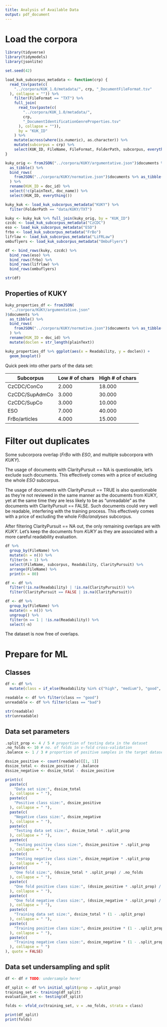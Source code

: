 ```yaml
---
title: Analysis of Available Data
output: pdf_document
---
```


# Load the corpora

```r
library(tidyverse)
library(tidymodels)
library(jsonlite)

set.seed(42)

load_kuk_subcorpus_metadata <- function(crp) {
  read_tsv(paste(c(
    "../corpora/KUK_1.0/metadata/", crp, "_DocumentFileFormat.tsv"
  ), collapse = "")) %>%
    filter(FileFormat == "TXT") %>%
    full_join(
      read_tsv(paste(c(
        "../corpora/KUK_1.0/metadata/",
        crp,
        "_DocumentIdentificationGenreProperties.tsv"
      ), collapse = "")),
      by = "KUK_ID"
    ) %>%
    mutate(across(where(is.numeric), as.character)) %>%
    mutate(subcorpus = crp) %>%
    select(KUK_ID, FileName, FileFormat, FolderPath, subcorpus, everything())
}

kuky_orig <- fromJSON("../corpora/KUKY/argumentative.json")$documents %>%
  as_tibble() %>%
  bind_rows(
    fromJSON("../corpora/KUKY/normative.json")$documents %>% as_tibble()
  ) %>%
  rename(KUK_ID = doc_id) %>%
  select(!c(plainText, doc_name)) %>%
  select(KUK_ID, everything())

kuky_kuk <- load_kuk_subcorpus_metadata("KUKY") %>%
  filter(FolderPath == "data/KUKY/TXT")

kuky <- kuky_kuk %>% full_join(kuky_orig, by = "KUK_ID")
czcdc <- load_kuk_subcorpus_metadata("CzCDC")
eso <- load_kuk_subcorpus_metadata("ESO")
frbo <- load_kuk_subcorpus_metadata("FrBo")
lifrlaw <- load_kuk_subcorpus_metadata("LiFRLaw")
ombuflyers <- load_kuk_subcorpus_metadata("OmbuFlyers")

df <- bind_rows(kuky, czcdc) %>%
  bind_rows(eso) %>%
  bind_rows(frbo) %>%
  bind_rows(lifrlaw) %>%
  bind_rows(ombuflyers)

str(df)
```

## Properties of KUKY

```r
kuky_properties_df <- fromJSON(
  "../corpora/KUKY/argumentative.json"
)$documents %>%
  as_tibble() %>%
  bind_rows(
    fromJSON("../corpora/KUKY/normative.json")$documents %>% as_tibble()
  ) %>%
  rename(KUK_ID = doc_id) %>%
  mutate(doclen = str_length(plainText))

kuky_properties_df %>% ggplot(aes(x = Readability, y = doclen)) +
  geom_boxplot()
```

Quick peek into other parts of the data set:

| Subcorpus      | Low # of chars | High # of chars |
|----------------|----------------|-----------------|
| CzCDC/ConCo    | 2.000          | 18.000          |
| CzCDC/SupAdmCo | 3.000          | 30.000          |
| CzCDC/SupCo    | 3.000          | 10.000          |
| ESO            | 7.000          | 40.000          |
| FrBo/articles  | 4.000          | 15.000

# Filter out duplicates

Some subcorpora overlap (*FrBo* with *ESO*, and multiple subcorpora with *KUKY*).

The usage of documents with ClarityPursuit == NA is questionable, let's exclude such documents. This effectively comes with a price of excluding the whole *ESO* subcorpus. 

The usage of documents with ClarityPursuit == TRUE is also questionable as they're not reviewed in the same manner as the documents from KUKY, yet at the same time they are less likely to be as "unreadable" as the documents with ClarityPursuit == FALSE. Such documents could very well be readable, interfering with the training process. This effectively comes with a price of excluding the whole *FrBo/analyses* subcorpus. 

After filtering ClarityPursuit == NA out, the only remaining overlaps are with *KUKY*. Let's keep the documents from *KUKY* as they are associated with a more careful readability evaluation.

```r
df %>%
  group_by(FileName) %>%
  mutate(n = n()) %>%
  filter(n > 1) %>%
  select(FileName, subcorpus, Readability, ClarityPursuit) %>%
  arrange(FileName) %>%
  print(n = 80)

df <- df %>%
  filter(!is.na(Readability) | !is.na(ClarityPursuit)) %>%
  filter(ClarityPursuit == FALSE | is.na(ClarityPursuit))

df <- df %>%
  group_by(FileName) %>%
  mutate(n = n()) %>%
  ungroup() %>%
  filter(n == 1 | !is.na(Readability)) %>%
  select(-n)
```

The dataset is now free of overlaps.

# Prepare for ML

## Classes

```r
df <- df %>%
  mutate(class = if_else(Readability %in% c("high", "medium"), "good", "bad"))

readable <- df %>% filter(class == "good")
unreadable <- df %>% filter(class == "bad")

str(readable)
str(unreadable)
```

## Data set parameters

```r
.split_prop <- 4 / 5 # proportion of testing data in the dataset
.no_folds <- 10 # no. of folds in v-fold cross-validation
.balance <- 1 / 3 # proportion of positive samples in the target dataset

dssize_positive <- count(readable)[[1, 1]]
dssize_total <- dssize_positive / .balance
dssize_negative <- dssize_total - dssize_positive

print(c(
  paste(c(
    "Data set size:", dssize_total
  ), collapse = " "),
  paste(c(
    "Positive class size:", dssize_positive
  ), collapse = " "),
  paste(c(
    "Negative class size:", dssize_negative
  ), collapse = " "),
  paste(c(
    "Testing data set size:", dssize_total * .split_prop
  ), collapse = " "),
  paste(c(
    "Testing positive class size:", dssize_positive * .split_prop
  ), collapse = " "),
  paste(c(
    "Testing negative class size:", dssize_negative * .split_prop
  ), collapse = " "),
  paste(c(
    "One fold size:", (dssize_total * .split_prop) / .no_folds
  ), collapse = " "),
  paste(c(
    "One fold positive class size:", (dssize_positive * .split_prop) / .no_folds
  ), collapse = " "),
  paste(c(
    "One fold negative class size:", (dssize_negative * .split_prop) / .no_folds
  ), collapse = " "),
  paste(c(
    "Training data set size:", dssize_total * (1 - .split_prop)
  ), collapse = " "),
  paste(c(
    "Training positive class size:", dssize_positive * (1 - .split_prop)
  ), collapse = " "),
  paste(c(
    "Training negative class size:", dssize_negative * (1 - .split_prop)
  ), collapse = " ")
), quote = FALSE)
```

## Data set undersampling and split

```r
df <- df # TODO: undersample here!

df_split <- df %>% initial_split(prop = .split_prop)
training_set <- training(df_split)
evaluation_set <- testing(df_split)

folds <- vfold_cv(training_set, v = .no_folds, strata = class)

print(df_split)
print(folds)
```
